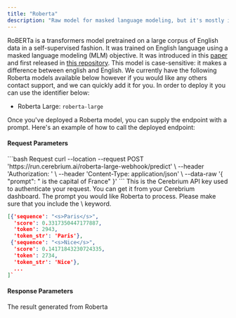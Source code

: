 ```yaml
---
title: "Roberta"
description: "Raw model for masked language modeling, but it's mostly intended to be fine-tuned on a downstream task"
---
```


RoBERTa is a transformers model pretrained on a large corpus of English data in a self-supervised fashion. It was trained on English language using a masked language modeling (MLM) objective.
It was introduced in this [paper](https://arxiv.org/abs/1907.11692) and first released in [this repository](https://github.com/pytorch/fairseq/tree/master/examples/roberta). This model is case-sensitive: it makes a difference between english and English.
We currently have the following Roberta models available below however if you would like any others contact support, and we can quickly add it for you. In order to deploy it you can use the identifier below:
- Roberta Large: `roberta-large`

Once you've deployed a Roberta model, you can supply the endpoint with a prompt. Here's an example of how to call the deployed endpoint:

#### Request Parameters

<RequestExample>
```bash Request
  curl --location --request POST 'https://run.cerebrium.ai/roberta-large-webhook/predict' \
      --header 'Authorization: <API_KEY>' \
      --header 'Content-Type: application/json' \
      --data-raw '{
        "prompt": "<mask> is the capital of France"
    }'
```
</RequestExample>

<ParamField header="Authorization" type="string" required>
  This is the Cerebrium API key used to authenticate your request. You can get it from your Cerebrium dashboard.
</ParamField>
<ParamField body="prompt" type="string" required>
   The prompt you would like Roberta to process. Please make sure that you include the \<mask\> keyword.
</ParamField>

<ResponseExample>

```json Response
[{'sequence': "<s>Paris</s>",
  'score': 0.3317350447177887,
  'token': 2943,
  'token_str': 'Paris'},
 {'sequence': "<s>Nice</s>",
  'score': 0.14171843230724335,
  'token': 2734,
  'token_str': 'Nice'},
  ...
]`    
```
</ResponseExample>

#### Response Parameters

<ResponseField name="result" type="string" required>
  The result generated from Roberta
</ResponseField>


